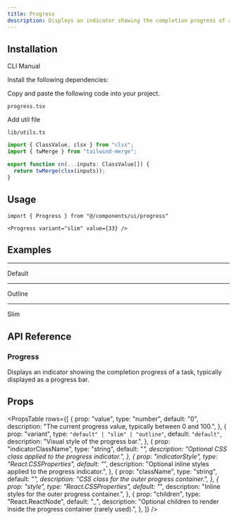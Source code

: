 ```yaml
---
title: Progress
description: Displays an indicator showing the completion progress of a task, typically displayed as a progress bar.
---
```


<ComponentPreview name="progress-demo" className="p-5" description="" />

## Installation

<Tabs defaultValue="cli" className="w-full">
  <TabsList>
    <TabsTrigger value="cli">CLI</TabsTrigger>
    <TabsTrigger value="manual">Manual</TabsTrigger>
  </TabsList>
  <TabsContent value="cli">
    <PkgOptions name="progress" />
  </TabsContent>
  <TabsContent value="manual">
    <Steps>

<Step>Install the following dependencies:</Step>
<DepsOptions name="@radix-ui/react-progress" />

<Step>Copy and paste the following code into your project.</Step>
<p>
  <code>progress.tsx</code>
</p>
<ComponentSource name="progress" />

<Step>Add util file</Step>

<p>
  <code>lib/utils.ts</code>
</p>

```jsx
import { ClassValue, clsx } from "clsx";
import { twMerge } from "tailwind-merge";

export function cn(...inputs: ClassValue[]) {
  return twMerge(clsx(inputs));
}
```

</Steps>
  </TabsContent>
</Tabs>

## Usage

```tsx
import { Progress } from "@/components/ui/progress"
```

```tsx
<Progress variant="slim" value={33} />
```

## Examples

---

<Step>Default</Step>

<ComponentPreview name="progressdefault-demo" className="p-5" description="" />

---

<Step>Outline</Step>

<ComponentPreview name="progressoutline-demo" className="p-5" description="" />

---

<Step>Slim</Step>

<ComponentPreview name="progressslim-demo" className="p-5" description="" />

## API Reference

### Progress

Displays an indicator showing the completion progress of a task, typically displayed as a progress bar.

## Props

<PropsTable
  rows={[
    {
      prop: "value",
      type: "number",
      default: "0",
      description: "The current progress value, typically between 0 and 100.",
    },
    {
      prop: "variant",
      type: `"default" | "slim" | "outline"`,
      default: `"default"`,
      description:
        "Visual style of the progress bar.",
    },
    {
      prop: "indicatorClassName",
      type: "string",
      default: "_",
      description:
        "Optional CSS class applied to the progress indicator.",
    },
    {
      prop: "indicatorStyle",
      type: "React.CSSProperties",
      default: "_",
      description:
        "Optional inline styles applied to the progress indicator.",
    },
    {
      prop: "className",
      type: "string",
      default: "_",
      description: "CSS class for the outer progress container.",
    },
    {
      prop: "style",
      type: "React.CSSProperties",
      default: "_",
      description: "Inline styles for the outer progress container.",
    },
    {
      prop: "children",
      type: "React.ReactNode",
      default: "_",
      description: "Optional children to render inside the progress container (rarely used).",
    },
  ]}
/>


